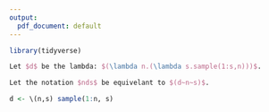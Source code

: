 ```yaml
---
output:
  pdf_document: default
---
```


```r
library(tidyverse)
```

```latex
Let $d$ be the lambda: $(\lambda n.(\lambda s.sample(1:s,n)))$.

Let the notation $nds$ be equivelant to $(d~n~s)$.
```

```r
d <- \(n,s) sample(1:n, s)
```